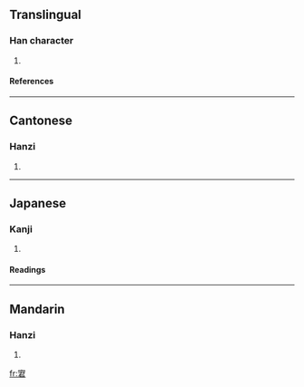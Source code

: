 ==Translingual==
===Han character===
{{Han char|rn=40|rad=宀|as=07|sn=10|four=3060<sub>7</sub>|canj=十尸大口 (JSKR)}}
# {{defn|Han|sort=宀07}}
====References====
{{Han ref|kx=0285.150|dkj=07155|dj=0564.150|hdz=20935.090|uh=5BAD|ud=23469|bh=D167|bd=53607}}
----
==Cantonese==
===Hanzi===
{{yue-hanzi|jyut=|y=kwan4}}
# {{defn|Cantonese}}
----
==Japanese==
===Kanji===
{{ja-kanji|grade=|rs=宀07}}
# {{defn|Japanese}} 
====Readings====
{{ja-readings|on=[[くん]] (kun), [[ぐん]] (gun)|kun=[[むれいる]] (mureiru)}}
----
==Mandarin==
===Hanzi===
{{cmn-hanzi|pin=[[qún]] (qun2)|wg=ch'ün<sup>2</sup>}}
# {{defn|Mandarin}}

[[fr:宭]]